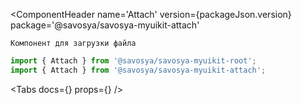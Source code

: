
<Meta title='Components/Attach' component={Attach} id='Attach'/>

<ComponentHeader
    name='Attach'
    version={packageJson.version}
    package='@savosya/savosya-myuikit-attach'
>
    Компонент для загрузки файла
</ComponentHeader>

```jsx
import { Attach } from '@savosya/savosya-myuikit-root';
import { Attach } from '@savosya/savosya-myuikit-attach';
```

<Canvas of={AttachStories.Sandbox} meta={AttachStories} story='inline'/>

<Tabs
    docs={<Description/>}
    props={<ArgsTable of={Attach}/>}
/>
